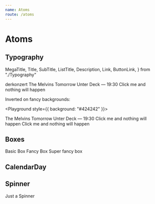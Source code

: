 ```yaml
---
name: Atoms
route: /atoms
---
```



# Atoms

## Typography

  MegaTitle,
  Title,
  SubTitle,
  ListTitle,
  Description,
  Link,
  ButtonLink,
} from "./Typography"

<Playground>
  <MegaTitle>derkonzert</MegaTitle>
  <Title>Uncle Acid and the Deadbeats</Title>
  <SubTitle>The Melvins</SubTitle>
  <ListTitle>Tomorrow</ListTitle>
  <Description>Unter Deck — 19:30</Description>
  <ButtonLink>Click me and nothing will happen</ButtonLink>
</Playground>

Inverted on fancy backgrounds:

<Playground style={{ background: "#424242" }}>
  <Title inverted>Uncle Acid and the Deadbeats</Title>
  <SubTitle inverted>The Melvins</SubTitle>
  <ListTitle inverted>Tomorrow</ListTitle>
  <Description inverted>Unter Deck — 19:30</Description>
  <Link inverted>Click me and nothing will happen</Link>
  <ButtonLink inverted>Click me and nothing will happen</ButtonLink>
</Playground>

## Boxes


<Playground>
  <Box>Basic Box</Box>
  <FancyBox>Fancy Box</FancyBox>
  <SuperFancyBox>Super fancy box</SuperFancyBox>
</Playground>

## CalendarDay


<Playground>
  <CalendarDay day={2} dayName="Fr" />
</Playground>

## Spinner


<Playground>
  <Spinner /> Just a Spinner
</Playground>
